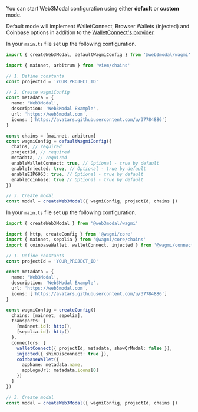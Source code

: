 
You can start Web3Modal configuration using either **default** or **custom** mode.

Default mode will implement WalletConnect, Browser Wallets (injected) and Coinbase options in addition to the [WalletConnect's provider](../../../../cloud/blockchain-api.md).

<Tabs>
<TabItem value="default" label="Default">

In your `main.ts` file set up the following configuration.

```ts
import { createWeb3Modal, defaultWagmiConfig } from '@web3modal/wagmi'

import { mainnet, arbitrum } from 'viem/chains'

// 1. Define constants
const projectId = 'YOUR_PROJECT_ID'

// 2. Create wagmiConfig
const metadata = {
  name: 'Web3Modal',
  description: 'Web3Modal Example',
  url: 'https://web3modal.com',
  icons: ['https://avatars.githubusercontent.com/u/37784886']
}

const chains = [mainnet, arbitrum]
const wagmiConfig = defaultWagmiConfig({
  chains, // required
  projectId, // required
  metadata, // required
  enableWalletConnect: true, // Optional - true by default
  enableInjected: true, // Optional - true by default
  enableEIP6963: true, // Optional - true by default
  enableCoinbase: true // Optional - true by default
})

// 3. Create modal
const modal = createWeb3Modal({ wagmiConfig, projectId, chains })
```

</TabItem>
<TabItem value="custom" label="Custom">

In your `main.ts` file set up the following configuration.

```ts
import { createWeb3Modal } from '@web3modal/wagmi'

import { http, createConfig } from '@wagmi/core'
import { mainnet, sepolia } from '@wagmi/core/chains'
import { coinbaseWallet, walletConnect, injected } from '@wagmi/connectors'

// 1. Define constants
const projectId = 'YOUR_PROJECT_ID'

const metadata = {
  name: 'Web3Modal',
  description: 'Web3Modal Example',
  url: 'https://web3modal.com',
  icons: ['https://avatars.githubusercontent.com/u/37784886']
}

const wagmiConfig = createConfig({
  chains: [mainnet, sepolia],
  transports: {
    [mainnet.id]: http(),
    [sepolia.id]: http()
  },
  connectors: [
    walletConnect({ projectId, metadata, showQrModal: false }),
    injected({ shimDisconnect: true }),
    coinbaseWallet({
      appName: metadata.name,
      appLogoUrl: metadata.icons[0]
    })
  ]
})

// 3. Create modal
const modal = createWeb3Modal({ wagmiConfig, projectId, chains })
```

</TabItem>
</Tabs>

